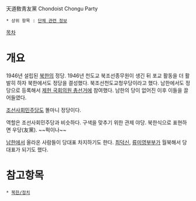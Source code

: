 天道敎靑友黨
Chondoist Chongu Party
 * 상위 항목 : [[단체 관련 정보]]

[[목차]]


= 개요 =
1946년 설립된 [[북한]]의 정당. 1946년 천도교 북조선종무원이 생긴 뒤 포교 활동을 더 활발히 하자 북한에서도 정당을 결성했다. 북조선천도교청우당이라고 했다. 남한에서도 정당으로 등록해서 [[제헌 국회의원 총선거]]에 참여했다. 남한의 당이 없어진 이후 이들을 끌어들였다.

[[조선사회민주당]]도 똘마니 정당이다.

역할은 조선사회민주당과 비슷하다. 구색을 맞추기 위한 관제 야당. 북한식으로 표현하면 우당(友黨). ~~퍽이나~~

[[남한]]에서 올라온 사람들이 당대표 차지하기도 한다. [[최덕신]], [[류미영]]부부가 월북해서 당대표가 되기도 했다.



= 참고항목 =

 * [[북한/정치]]
